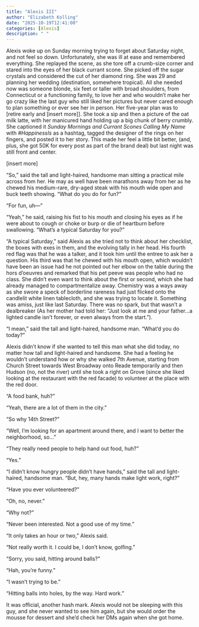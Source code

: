 ```yaml
---
title: "Alexis III"
author: "Elizabeth Kolling"
date: "2025-10-19T12:41:00"
categories: [Alexis]
description: " "
---
```



Alexis woke up on Sunday morning trying to forget about Saturday night, and not feel so down. Unfortunately, she was ill at ease and remembered everything. She replayed the scene, as she tore off a crumb-size corner and stared into the eyes of her black currant scone. She picked off the sugar crystals and considered the cut of her diamond ring. She was 29 and planning her wedding (destination, somewhere tropical). All she needed now was someone blonde, six feet or taller with broad shoulders, from Connecticut or a functioning family, to love her and who wouldn't make her go crazy like the last guy who still liked her pictures but never cared enough to plan something or ever see her in person. Her five-year plan was to [retire early and [insert more]]. She took a sip and then a picture of the oat milk latte, with her manicured hand holding up a big chunk of berry crumbly. She captioned it *Sunday Mornings and Currant Scones Calling My Name* with *#HappinessIs* as a hashtag, tagged the designer of the rings on her fingers, and posted it to her story. This made her feel a little bit better, (and, plus, she got 50K for every post as part of the brand deal) but last night was still front and center. 

[insert more]

“So,” said the tall and light-haired, handsome man sitting a practical mile across from her. He may as well have been marathons away from her as he chewed his medium-rare, dry-aged steak with his mouth wide open and buck teeth showing. “What do you do for fun?” 

“For fun, uh—” 

“Yeah,” he said, raising his fist to his mouth and closing his eyes as if he were about to cough or choke or burp or die of heartburn before swallowing. “What’s a typical Saturday for you?”

“A typical Saturday,” said Alexis as she tried not to think about her checklist, the boxes with exes in them, and the evolving tally in her head. His fourth red flag was that he was a talker, and it took him until the entree to ask her a question. His third was that he chewed with his mouth open, which wouldn’t have been an issue had he not pointed out her elbow on the table during the hors d’oeuvres and remarked that his pet peeve was people who had no class. She didn’t even want to think about the first or second, which she had already managed to compartmentalize away. Chemistry was a ways away as she swore a speck of borderline rareness had just flicked onto the candlelit white linen tablecloth, and she was trying to locate it. Something was amiss, just like last Saturday. There was no spark, but that wasn't a dealbreaker (As her mother had told her: "Just look at me and your father...a lighted candle isn't forever, or even always from the start."). 

“I mean,” said the tall and light-haired, handsome man. “What’d you do today?” 

Alexis didn’t know if she wanted to tell this man what she did today, no matter how tall and light-haired and handsome. She had a feeling he wouldn’t understand how or why she walked 7th Avenue, starting from Church Street towards West Broadway onto Reade temporarily and then Hudson (no, not the river) until she took a right on Grove (since she liked looking at the restaurant with the red facade) to volunteer at the place with the red door.

“A food bank, huh?”

“Yeah, there are a lot of them in the city.”

"So why 14th Street?"

"Well, I'm looking for an apartment around there, and I want to better the neighborhood, so..." 

“They really need people to help hand out food, huh?” 

“Yes.”

“I didn’t know hungry people didn’t have hands,” said the tall and light-haired, handsome man. “But, hey, many hands make light work, right?”

“Have you ever volunteered?”

“Oh, no, never.” 

“Why not?”

“Never been interested. Not a good use of my time.”

“It only takes an hour or two,” Alexis said. 

“Not really worth it. I could be, I don’t know, golfing.” 

“Sorry, you said, hitting around balls?”

“Hah, you’re funny.”

"I wasn't trying to be."

"Hitting balls into holes, by the way. Hard work."

It was official, another hash mark. Alexis would not be sleeping with this guy, and she never wanted to see him again, but she would order the mousse for dessert and she'd check her DMs again when she got home. 